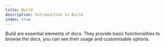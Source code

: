 ```yaml
---
title: Build
description: Introduction to Build
index: true
---
```


Build are essential elements of docs.
They provide basic functionalities to browse the docs, you can see their usage and customisable options.